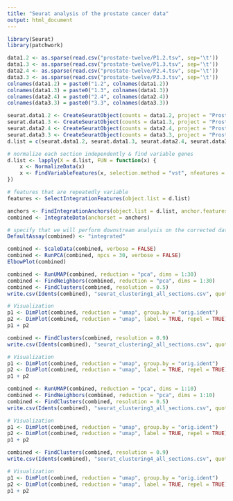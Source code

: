 ```yaml
---
title: "Seurat analysis of the prostate cancer data"
output: html_document
---
```


```r
library(Seurat)
library(patchwork)

data1.2 <- as.sparse(read.csv("prostate-twelve/P1.2.tsv", sep='\t'))
data1.3 <- as.sparse(read.csv("prostate-twelve/P1.3.tsv", sep='\t'))
data2.4 <- as.sparse(read.csv("prostate-twelve/P2.4.tsv", sep='\t'))
data3.3 <- as.sparse(read.csv("prostate-twelve/P3.3.tsv", sep='\t'))
colnames(data1.2) = paste0("1.2", colnames(data1.2))
colnames(data1.3) = paste0("1.3", colnames(data1.3))
colnames(data2.4) = paste0("2.4", colnames(data2.4))
colnames(data3.3) = paste0("3.3", colnames(data3.3))

seurat.data1.2 <- CreateSeuratObject(counts = data1.2, project = "Prostate1.2", min.cells = 2, min.features = 200)
seurat.data1.3 <- CreateSeuratObject(counts = data1.3, project = "Prostate1.3", min.cells = 2, min.features = 200)
seurat.data2.4 <- CreateSeuratObject(counts = data2.4, project = "Prostate2.4", min.cells = 2, min.features = 200)
seurat.data3.3 <- CreateSeuratObject(counts = data3.3, project = "Prostate3.3", min.cells = 2, min.features = 200)
d.list = c(seurat.data1.2, seurat.data1.3, seurat.data2.4, seurat.data3.3)

# normalize each section independently & find variable genes
d.list <- lapply(X = d.list, FUN = function(x) {
    x <- NormalizeData(x)
    x <- FindVariableFeatures(x, selection.method = "vst", nfeatures = 2000)
})

# features that are repeatedly variable
features <- SelectIntegrationFeatures(object.list = d.list)
```
```r
anchors <- FindIntegrationAnchors(object.list = d.list, anchor.features = features)
combined <- IntegrateData(anchorset = anchors)
```

```r
# specify that we will perform downstream analysis on the corrected data (the original data is still in the 'RNA' assay)
DefaultAssay(combined) <- "integrated"

combined <- ScaleData(combined, verbose = FALSE)
combined <- RunPCA(combined, npcs = 30, verbose = FALSE)
ElbowPlot(combined)
```



```r
combined <- RunUMAP(combined, reduction = "pca", dims = 1:30)
combined <- FindNeighbors(combined, reduction = "pca", dims = 1:30)
combined <- FindClusters(combined, resolution = 0.5)
write.csv(Idents(combined), "seurat_clustering1_all_sections.csv", quote=F)

# Visualization
p1 <- DimPlot(combined, reduction = "umap", group.by = "orig.ident")
p2 <- DimPlot(combined, reduction = "umap", label = TRUE, repel = TRUE)
p1 + p2
```

```r
combined <- FindClusters(combined, resolution = 0.9)
write.csv(Idents(combined), "seurat_clustering2_all_sections.csv", quote=F)

# Visualization
p1 <- DimPlot(combined, reduction = "umap", group.by = "orig.ident")
p2 <- DimPlot(combined, reduction = "umap", label = TRUE, repel = TRUE)
p1 + p2
```

```r
combined <- RunUMAP(combined, reduction = "pca", dims = 1:10)
combined <- FindNeighbors(combined, reduction = "pca", dims = 1:10)
combined <- FindClusters(combined, resolution = 0.5)
write.csv(Idents(combined), "seurat_clustering3_all_sections.csv", quote=F)

# Visualization
p1 <- DimPlot(combined, reduction = "umap", group.by = "orig.ident")
p2 <- DimPlot(combined, reduction = "umap", label = TRUE, repel = TRUE)
p1 + p2
```

```r
combined <- FindClusters(combined, resolution = 0.9)
write.csv(Idents(combined), "seurat_clustering4_all_sections.csv", quote=F)

# Visualization
p1 <- DimPlot(combined, reduction = "umap", group.by = "orig.ident")
p2 <- DimPlot(combined, reduction = "umap", label = TRUE, repel = TRUE)
p1 + p2
```


